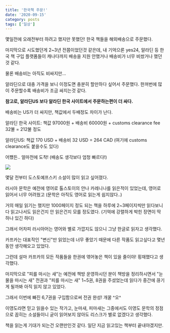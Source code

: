 ```yaml
---
title: '한국책 주문!'
date: '2020-09-15'
category: posts
tags: ['일상']
---
```


몇일전에 오래전부터 하려고 했지만 못했던! 한국 책들을 해외배송으로 주문했다.

마지막으로 시도했던게 2~3년 전쯤이었던것 같은데, 내 기억으론 yes24, 알라딘 등 한국 책 구입 플랫폼들이 캐나다까지 배송을 지원 안했거나 배송비가 너무 비쌌거나 했던것 같다.

물론 배송비는 아직도 비싸지만...

알라딘으로 대충 가격을 보니 이정도면 충분히 할만하다 싶어서 주문했다. 한꺼번에 많이 주문할수록 배송비가 조금 싸지는것 같다.

**참고로, 알라딘US 보다 알라딘 한국 사이트에서 주문하는편이 더 싸다.**

배송비는 US가 더 싸지만, 책값에서 두배정도 차이가 난다.

알라딘 한국 사이트: 책값 97000원 + 배송비 60000원 + customs clearance fee 32불 = 212불 정도

알라딘US: 책값 170 USD + 배송비 32 USD = 264 CAD (여기에 customs clearance도 붙을수도 있다)

어쨌든.. 얼마전에 도착! (배송도 생각보다 엄청 빠르다!)

<img
  loadinig="lazy"
  src="https://res.cloudinary.com/dh4ckck4z/image/upload/v1600216983/blog/20200911_192428_sp9vph.jpg"
/>

몇달 전부터 도스토예프스키 소설이 많이 읽고 싶어졌다.

러시아 문학은 예전에 영어로 톨스토이의 안나 카레니나를 읽은적이 있었는데, 영어로 읽어서 너무 어려웠고 (문학은 아직도 영어로 읽는게 쉽지않다..)

거의 매일 읽기는 했지만 1000페이지 정도 되는 책을 하루에 2~3페이지씩만 읽다보니 다 읽고나서도 읽은건지 안 읽은건지 모를 정도였다. (기억에 강렬하게 박힌 장면이 딱 하나 있긴 하다)

그래서 어차피 러시아어는 영어와 별로 가깝지도 않으니 그냥 한글로 읽자고 생각했다.

카프카는 대표작인 "변신"만 읽었는데 너무 좋았기 때문에 다른 작품도 읽고싶다고 몇년동안 생각해오고 있었다.

그런데 설마 카프카의 모든 작품들을 한권에 엮어놓은 책이 있을 줄이야! 횡재했다고 생각했다.

마지막으로 "피를 마시는 새"는 예전에 책방 운영하시던 분이 책방을 정리하시면서 "눈물을 마시는 새" 전권과 "피를 마시는 새" 1~5권, 8권을 주셨었는데 읽다가 중간에 끊기게 될까봐 아직 읽지 않고 있었다.

그래서 이번에 빠진 6,7권을 구입함으로써 전권 완성! 개꿀 ^오^

이영도라면 믿고 읽을수 있는 작가고, 눈마새, 피마새는 그중에서도 이영도 문학의 정점으로 꼽히는 소설들이니 굳이 읽어보지 않아도 리스크가 별로 없겠다고 생각했다.

책을 읽는게 기대가 되는건 오랜만인것 같다. 일단 지금 읽고있는 책부터 끝내야겠지만.

